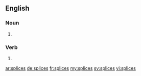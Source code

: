 ==English==

===Noun===
{{head|en|plural}}

# {{plural of|splice|lang=en|nocat=1}}

===Verb===
{{head|en}}

# {{en-third-person singular of|splice}}

[[ar:splices]]
[[de:splices]]
[[fr:splices]]
[[my:splices]]
[[sv:splices]]
[[vi:splices]]